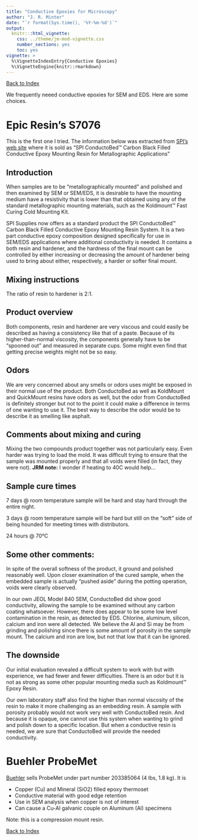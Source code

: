 ```yaml
---
title: "Conductive Epoxies for Microscopy"
author: "J. R. Minter"
date: "`r format(Sys.time(), '%Y-%m-%d')`"
output:
  knitr:::html_vignette:
    css: ../theme/jm-mod-vignette.css
    number_sections: yes
    toc: yes
vignette: >
  %\VignetteIndexEntry{Conductive Epoxies}
  %\VignetteEngine{knitr::rmarkdown}
---
```


[Back to Index](../README.html)

We frequently neeed conductive epoxies for SEM and EDS. Here are some choices.

# Epic Resin's S7076

This is the first one I tried. The information below was extracted from [SPI's web site](http://www.2spi.com/catalog/spec_prep/carbon-black-filled-conductive-epoxy-metallography-resin.shtml) where it is sold as "SPI ConductoBed™ Carbon Black Filled Conductive Epoxy Mounting Resin for Metallographic Applications"

## Introduction

When samples are to be "metallographically mounted" and polished and then examined by SEM or SEM/EDS, it is desirable to have the mounting medium have a resistivity that is lower than that obtained using any of the standard metallographic mounting materials, such as the Koldmount™ Fast Curing Cold Mounting Kit.

SPI Supplies now offers as a standard product the SPI ConductoBed™ Carbon Black Filled Conductive Epoxy Mounting Resin System. It is a two part conductive epoxy composition designed specifically for use in SEM/EDS applications where additional conductivity is needed. It contains a both resin and hardener, and the hardness of the final mount can be controlled by either increasing or decreasing the amount of hardener being used to bring about either, respectively, a harder or softer final mount.

## Mixing instructions

The ratio of resin to hardener is 2:1.

## Product overview

Both components, resin and hardener are very viscous and could easily be described as having a consistency like that of a paste. Because of its higher-than-normal viscosity, the components generally have to be "spooned out" and measured in separate cups. Some might even find that getting precise weights might not be so easy.

## Odors
We are very concerned about any smells or odors uses might be exposed in their normal use of the product. Both ConductoBed as well as KoldMount and QuickMount resins have odors as well, but the odor from ConductoBed is definitely stronger but not to the point it could make a difference in terms of one wanting to use it. The best way to describe the odor would be to describe it as smelling like asphalt.

## Comments about mixing and curing

Mixing the two compounds product together was not particularly easy. Even harder was trying to load the mold. It was difficult trying to ensure that the sample was mounted properly and that all voids were filled (in fact, they were not). **JRM note:** I wonder if heating to 40C would help...

## Sample cure times
7 days @ room temperature sample will be hard and stay hard through the entire night.

3 days @ room temperature sample will be hard but still on the "soft" side of being hounded for meeting times with distributors.

24 hours @ 70°C

## Some other comments:
In spite of the overall softness of the product, it ground and polished reasonably well. Upon closer examination of the cured sample, when the embedded sample is actually "pushed aside" during the potting operation, voids were clearly observed.

In our own JEOL Model 840 SEM, ConductoBed did show good conductivity, allowing the sample to be examined without any carbon coating whatsoever. However, there does appear to be some low level contamination in the resin, as detected by EDS. Chlorine, aluminum, silicon, calcium and iron were all detected. We believe the Al and Si may be from grinding and polishing since there is some amount of porosity in the sample mount. The calcium and iron are low, but not that low that it can be ignored.

## The downside

Our initial evaluation revealed a difficult system to work with but with experience, we had fewer and fewer difficulties. There is an odor but it is not as strong as some other popular mounting media such as Koldmount™ Epoxy Resin.

Our own laboratory staff also find the higher than normal viscosity of the resin to make it more challenging as an embedding resin. A sample with porosity probably would not work very well with ConductoBed resin. And because it is opaque, one cannot use this system when wanting to grind and polish down to a specific location. But when a conductive resin is needed, we are sure that ConductoBed will provide the needed conductivity.

# Buehler ProbeMet

[Buehler](https://shop.buehler.com/consumables/sectioning/compression-mounting/probemet) sells ProbeMet under part number 203385064 (4 lbs, 1.8 kg). It is

- Copper (Cu) and Mineral (SiO2) filled epoxy thermoset
- Conductive material with good edge retention
- Use in SEM analysis when copper is not of interest
- Can cause a Cu-Al galvanic couple on Aluminum (Al) specimens

Note: this is a compression mount resin.

[Back to Index](../README.html)